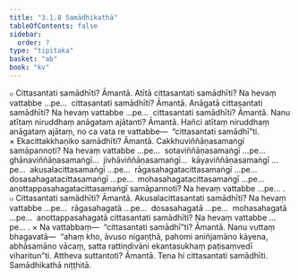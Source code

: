 ```yaml
---
title: "3.1.8 Samādhikathā"
tableOfContents: false
sidebar:
  order: 7
type: "tipitaka"
basket: "ab"
book: "kv"
---
```



<DynamicBreadcrumb />

<Division number="625" book="kv">

<Paragraph number="2062" book="kv">
๐ Cittasantati samādhīti? Āmantā. Atītā cittasantati samādhīti? Na hevaṃ vattabbe …pe…  cittasantati samādhīti? Āmantā. Anāgatā cittasantati samādhīti? Na hevaṃ vattabbe …pe…  cittasantati samādhīti? Āmantā. Nanu atītaṃ niruddhaṃ anāgataṃ ajātanti? Āmantā. Hañci atītaṃ niruddhaṃ anāgataṃ ajātaṃ, no ca vata re vattabbe—  “cittasantati samādhī”ti.
</Paragraph>

</Division>
<Division number="626" book="kv">

<Paragraph number="2063" book="kv">
× Ekacittakkhaṇiko samādhīti? Āmantā. Cakkhuviññāṇasamaṅgī samāpannoti? Na hevaṃ vattabbe …pe…  sotaviññāṇasamaṅgī …pe…  ghānaviññāṇasamaṅgī…  jivhāviññāṇasamaṅgī…  kāyaviññāṇasamaṅgī …pe…  akusalacittasamaṅgī …pe…  rāgasahagatacittasamaṅgī …pe…  dosasahagatacittasamaṅgī …pe…  mohasahagatacittasamaṅgī …pe…  anottappasahagatacittasamaṅgī samāpannoti? Na hevaṃ vattabbe …pe… .
</Paragraph>

<Paragraph number="2064" book="kv">
๐ Cittasantati samādhīti? Āmantā. Akusalacittasantati samādhīti? Na hevaṃ vattabbe …pe…  rāgasahagatā …pe…  dosasahagatā …pe…  mohasahagatā …pe…  anottappasahagatā cittasantati samādhīti? Na hevaṃ vattabbe …pe… .
</Paragraph>

<Paragraph number="2065" book="kv">
× Na vattabbaṃ—  “cittasantati samādhī”ti? Āmantā. Nanu vuttaṃ bhagavatā—  “ahaṃ kho, āvuso nigaṇṭhā, pahomi aniñjamāno kāyena, abhāsamāno vācaṃ, satta rattindivāni ekantasukhaṃ paṭisaṃvedī viharitun”ti. Attheva suttantoti? Āmantā. Tena hi cittasantati samādhīti.

</Paragraph>
</Division>

<Paragraph number="2066" type="center" book="kv">
Samādhikathā niṭṭhitā.
</Paragraph>